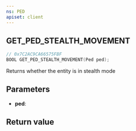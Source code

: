 ```yaml
---
ns: PED
apiset: client
---
```

## GET_PED_STEALTH_MOVEMENT

```c
// 0x7C2AC9CA66575FBF
BOOL GET_PED_STEALTH_MOVEMENT(Ped ped);
```

Returns whether the entity is in stealth mode

## Parameters
* **ped**:

## Return value